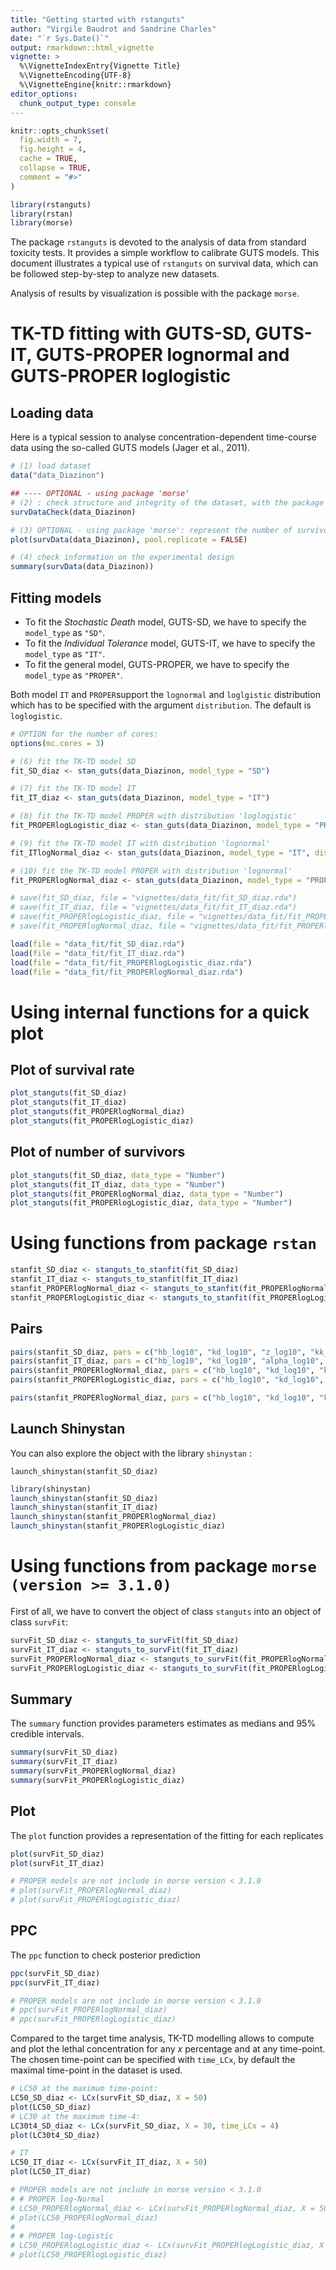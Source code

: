 ```yaml
---
title: "Getting started with rstanguts"
author: "Virgile Baudrot and Sandrine Charles"
date: "`r Sys.Date()`"
output: rmarkdown::html_vignette
vignette: >
  %\VignetteIndexEntry{Vignette Title}
  %\VignetteEncoding{UTF-8}
  %\VignetteEngine{knitr::rmarkdown}
editor_options: 
  chunk_output_type: console
---
```


```r
knitr::opts_chunk$set(
  fig.width = 7,
  fig.height = 4,
  cache = TRUE,
  collapse = TRUE,
  comment = "#>"
)
```


```r
library(rstanguts)
library(rstan)
library(morse)
```

The package `rstanguts` is devoted to the analysis of data from standard toxicity
tests. It provides a simple workflow to calibrate GUTS models. This document illustrates
a typical use of `rstanguts` on survival data, which can be followed
step-by-step to analyze new datasets.

Analysis of results by visualization is possible with the package `morse`.

# TK-TD fitting with GUTS-SD, GUTS-IT, GUTS-PROPER lognormal and GUTS-PROPER loglogistic

## Loading data

Here is a typical session to analyse concentration-dependent time-course data
using the so-called GUTS models (Jager et al., 2011).

```r
# (1) load dataset
data("data_Diazinon")

## ---- OPTIONAL - using package 'morse'
# (2) : check structure and integrity of the dataset, with the package morse
survDataCheck(data_Diazinon)

# (3) OPTIONAL - using package 'morse': represent the number of survivors as a function of time
plot(survData(data_Diazinon), pool.replicate = FALSE)

# (4) check information on the experimental design
summary(survData(data_Diazinon))
```

## Fitting models

- To fit the *Stochastic Death* model, GUTS-SD, we have to specify the `model_type` as `"SD"`.
- To fit the *Individual Tolerance* model, GUTS-IT, we have to specify the `model_type` as `"IT"`.
- To fit the general model, GUTS-PROPER, we have to specify the `model_type` as `"PROPER"`.

Both model `IT` and `PROPER`support the `lognormal` and `loglgistic` distribution which has to be
specified with the argument `distribution`. The default is `loglogistic`.

```r
# OPTION for the number of cores:
options(mc.cores = 3)

# (6) fit the TK-TD model SD
fit_SD_diaz <- stan_guts(data_Diazinon, model_type = "SD")

# (7) fit the TK-TD model IT
fit_IT_diaz <- stan_guts(data_Diazinon, model_type = "IT")

# (8) fit the TK-TD model PROPER with distribution 'loglogistic'
fit_PROPERlogLogistic_diaz <- stan_guts(data_Diazinon, model_type = "PROPER")

# (9) fit the TK-TD model IT with distribution 'lognormal'
fit_ITlogNormal_diaz <- stan_guts(data_Diazinon, model_type = "IT", distribution = "lognormal")

# (10) fit the TK-TD model PROPER with distribution 'lognormal'
fit_PROPERlogNormal_diaz <- stan_guts(data_Diazinon, model_type = "PROPER", distribution = "lognormal")
```

```r
# save(fit_SD_diaz, file = "vignettes/data_fit/fit_SD_diaz.rda")
# save(fit_IT_diaz, file = "vignettes/data_fit/fit_IT_diaz.rda")
# save(fit_PROPERlogLogistic_diaz, file = "vignettes/data_fit/fit_PROPERlogLogistic_diaz.rda")
# save(fit_PROPERlogNormal_diaz, file = "vignettes/data_fit/fit_PROPERlogNormal_diaz.rda")

load(file = "data_fit/fit_SD_diaz.rda")
load(file = "data_fit/fit_IT_diaz.rda")
load(file = "data_fit/fit_PROPERlogLogistic_diaz.rda")
load(file = "data_fit/fit_PROPERlogNormal_diaz.rda")
```

# Using internal functions for a quick plot

## Plot of survival rate

```r
plot_stanguts(fit_SD_diaz)
plot_stanguts(fit_IT_diaz)
plot_stanguts(fit_PROPERlogNormal_diaz)
plot_stanguts(fit_PROPERlogLogistic_diaz)
```

## Plot of number of survivors

```r
plot_stanguts(fit_SD_diaz, data_type = "Number")
plot_stanguts(fit_IT_diaz, data_type = "Number")
plot_stanguts(fit_PROPERlogNormal_diaz, data_type = "Number")
plot_stanguts(fit_PROPERlogLogistic_diaz, data_type = "Number")
```

# Using functions from package `rstan`

```r
stanfit_SD_diaz <- stanguts_to_stanfit(fit_SD_diaz)
stanfit_IT_diaz <- stanguts_to_stanfit(fit_IT_diaz)
stanfit_PROPERlogNormal_diaz <- stanguts_to_stanfit(fit_PROPERlogNormal_diaz)
stanfit_PROPERlogLogistic_diaz <- stanguts_to_stanfit(fit_PROPERlogLogistic_diaz)
```


## Pairs

```r
pairs(stanfit_SD_diaz, pars = c("hb_log10", "kd_log10", "z_log10", "kk_log10"))
pairs(stanfit_IT_diaz, pars = c("hb_log10", "kd_log10", "alpha_log10", "beta_log10"))
pairs(stanfit_PROPERlogNormal_diaz, pars = c("hb_log10", "kd_log10", "kk_log10", "alpha_log10", "beta_log10"))
pairs(stanfit_PROPERlogLogistic_diaz, pars = c("hb_log10", "kd_log10", "kk_log10", "alpha_log10", "beta_log10"))
```

```r
pairs(stanfit_PROPERlogNormal_diaz, pars = c("hb_log10", "kd_log10", "kk_log10", "alpha_log10", "beta_log10"))
```


## Launch Shinystan

You can also explore the object with the library `shinystan` :

`launch_shinystan(stanfit_SD_diaz)`

```r
library(shinystan)
launch_shinystan(stanfit_SD_diaz)
launch_shinystan(stanfit_IT_diaz)
launch_shinystan(stanfit_PROPERlogNormal_diaz)
launch_shinystan(stanfit_PROPERlogLogistic_diaz)
```

# Using functions from package `morse (version >= 3.1.0)`

First of all, we have to convert the object of class `stanguts` into an object of class `survFit`:

```r
survFit_SD_diaz <- stanguts_to_survFit(fit_SD_diaz)
survFit_IT_diaz <- stanguts_to_survFit(fit_IT_diaz)
survFit_PROPERlogNormal_diaz <- stanguts_to_survFit(fit_PROPERlogNormal_diaz)
survFit_PROPERlogLogistic_diaz <- stanguts_to_survFit(fit_PROPERlogLogistic_diaz)
```

## Summary

The `summary` function provides parameters estimates as medians and 95\% credible intervals.

```r
summary(survFit_SD_diaz)
summary(survFit_IT_diaz)
summary(survFit_PROPERlogNormal_diaz)
summary(survFit_PROPERlogLogistic_diaz)
```

## Plot

The `plot` function provides a representation of the fitting for each replicates

```r
plot(survFit_SD_diaz)
plot(survFit_IT_diaz)

# PROPER models are not include in morse version < 3.1.0
# plot(survFit_PROPERlogNormal_diaz)
# plot(survFit_PROPERlogLogistic_diaz)
```

## PPC

The `ppc` function to check posterior prediction

```r
ppc(survFit_SD_diaz)
ppc(survFit_IT_diaz)

# PROPER models are not include in morse version < 3.1.0
# ppc(survFit_PROPERlogNormal_diaz)
# ppc(survFit_PROPERlogLogistic_diaz)
```

Compared to the target time analysis, TK-TD modelling allows to compute and plot the lethal concentration for any *x* percentage and at any time-point. The chosen time-point can be specified with `time_LCx`, by default the maximal time-point in the dataset is used.

```r
# LC50 at the maximum time-point:
LC50_SD_diaz <- LCx(survFit_SD_diaz, X = 50)
plot(LC50_SD_diaz)
# LC30 at the maximum time-4:
LC30t4_SD_diaz <- LCx(survFit_SD_diaz, X = 30, time_LCx = 4)
plot(LC30t4_SD_diaz)

# IT
LC50_IT_diaz <- LCx(survFit_IT_diaz, X = 50)
plot(LC50_IT_diaz)

# PROPER models are not include in morse version < 3.1.0
# # PROPER log-Normal
# LC50_PROPERlogNormal_diaz <- LCx(survFit_PROPERlogNormal_diaz, X = 50)
# plot(LC50_PROPERlogNormal_diaz)
# 
# # PROPER log-Logistic
# LC50_PROPERlogLogistic_diaz <- LCx(survFit_PROPERlogLogistic_diaz, X = 50)
# plot(LC50_PROPERlogLogistic_diaz)
```

